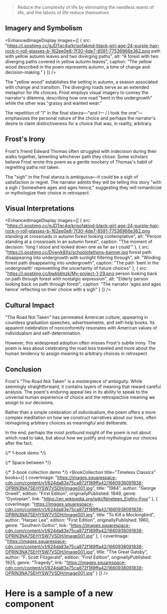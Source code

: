 

> Reduce the complexity of life by eliminating the needless wants of life, and the labors of life reduce themselves

## Imagery and Symbolism

<EnhancedImageDisplay 
  images={[
    {
      src: "https://i.postimg.cc/gJDTqc4q/krisofakind-black-girl-age-24-purple-hair-rock-n-roll-glasses-b-162ee0e8-7f30-4de7-8591-77536966e362.png path with yellow autumn leaves and two diverging paths",
      alt: "A forest with two diverging paths covered in yellow autumn leaves",
      caption: "The yellow wood described in the poem represents autumn, a time of change and decision-making."
    }
  ]}
/>


The "yellow wood" establishes the setting in autumn, a season associated with change and transition. The diverging roads serve as an extended metaphor for life choices. Frost employs visual imagery to convey the narrator's dilemma, describing how one road "bent in the undergrowth" while the other was "grassy and wanted wear."

The repetition of "I" in the final stanza—"and I— / I took the one"—emphasizes the personal nature of the choice and perhaps the narrator's desire to claim distinctiveness for a choice that was, in reality, arbitrary.

## Frost's Irony

Frost's friend Edward Thomas often struggled with indecision during their walks together, lamenting whichever path they chose. Some scholars believe Frost wrote this poem as a gentle mockery of Thomas's habit of regretting paths not taken.

The "sigh" in the final stanza is ambiguous—it could be a sigh of satisfaction or regret. The narrator admits they will be telling this story "with a sigh / Somewhere ages and ages hence," suggesting they will romanticize or mythologize their choice in retrospect.

## Visual Interpretations

<EnhancedImageDisplay 
  images={[
    {
      src: "https://i.postimg.cc/gJDTqc4q/krisofakind-black-girl-age-24-purple-hair-rock-n-roll-glasses-b-162ee0e8-7f30-4de7-8591-77536966e362.png standing at crossroads in autumn forest looking contemplative",
      alt: "Person standing at a crossroads in an autumn forest",
      caption: "The moment of decision: 'long I stood and looked down one as far as I could'"
    },
    {
      src: "https://i.postimg.cc/Dywyk8Xs/schoolofathens-banner.jpg forest path disappearing into undergrowth with sunlight filtering through",
      alt: "Winding forest path disappearing into undergrowth",
      caption: "The path 'bent in the undergrowth' representing the uncertainty of future choices"
    },
    {
      src: "https://i.postimg.cc/bwktdmzk/My-project-1-29.png person looking back on path through forest with nostalgic expression",
      alt: "Elderly person looking back on path through forest",
      caption: "The narrator 'ages and ages hence' reflecting on their choice with a sigh"
    }
  ]}
/>

## Cultural Impact

"The Road Not Taken" has permeated American culture, appearing in countless graduation speeches, advertisements, and self-help books. Its apparent celebration of nonconformity resonates with American values of individualism and self-determination.

However, this widespread adoption often misses Frost's subtle irony. The poem is less about celebrating the road less traveled and more about the human tendency to assign meaning to arbitrary choices in retrospect.

## Conclusion

Frost's "The Road Not Taken" is a masterpiece of ambiguity. While seemingly straightforward, it contains layers of meaning that reward careful analysis. The poem's enduring appeal lies in its ability to speak to the universal human experience of choice and the retrospective meaning we assign to our decisions.

Rather than a simple celebration of individualism, the poem offers a more complex meditation on how we construct narratives about our lives, often reimagining arbitrary choices as meaningful and deliberate.

In the end, perhaps the most profound insight of the poem is not about which road to take, but about how we justify and mythologize our choices after the fact.


<div className="flex flex-col items-center justify-center min-h-screen space-y-12">
  {/* 1-book demo */}
  <Book
    coverImage="https://images.squarespace-cdn.com/content/v1/624da83e75ca872f189ffa42/1660938091838-OPRIN3NA7SEHYSW7VSDH/image001.jpg"
    title="Brave New World"
    author="Aldous Huxley"
    edition="First Edition"
    originallyPublished={1932}
    genre="Science Fiction"
    link="https://en.wikipedia.org/wiki/Brave_New_World"
  />

  {/* Space between */}

  {/* 3-book collection demo */}
  <BookCollection
    title="Timeless Classics"
    books={[
      {
        coverImage: "https://images.squarespace-cdn.com/content/v1/624da83e75ca872f189ffa42/1660938091838-OPRIN3NA7SEHYSW7VSDH/image001.jpg",
        title: "1984",
        author: "George Orwell",
        edition: "First Edition",
        originallyPublished: 1949,
        genre: "Dystopian",
        link: "https://en.wikipedia.org/wiki/Nineteen_Eighty-Four"
      },
      {
        coverImage: "https://images.squarespace-cdn.com/content/v1/624da83e75ca872f189ffa42/1660938091838-OPRIN3NA7SEHYSW7VSDH/image001.jpg",
        title: "To Kill a Mockingbird",
        author: "Harper Lee",
        edition: "First Edition",
        originallyPublished: 1960,
        genre: "Southern Gothic",
        link: "https://images.squarespace-cdn.com/content/v1/624da83e75ca872f189ffa42/1660938091838-OPRIN3NA7SEHYSW7VSDH/image001.jpg"
      },
      {
        coverImage: "https://images.squarespace-cdn.com/content/v1/624da83e75ca872f189ffa42/1660938091838-OPRIN3NA7SEHYSW7VSDH/image001.jpg",
        title: "The Great Gatsby",
        author: "F. Scott Fitzgerald",
        edition: "First Edition",
        originallyPublished: 1925,
        genre: "Tragedy",
        link: "https://images.squarespace-cdn.com/content/v1/624da83e75ca872f189ffa42/1660938091838-OPRIN3NA7SEHYSW7VSDH/image001.jpg"
      }
    ]}
  />
</div>

# Here is a sample of a new component

<MiniBio
  ghibliImage="https://i.postimg.cc/26R6HtFC/ada-lovelace.png"
  realImage="https://www.salientwomen.com/wp-content/uploads/2020/05/ada-portada-2.png"
  name="Ada Lovelace"
  description="First Programmer"
/>
